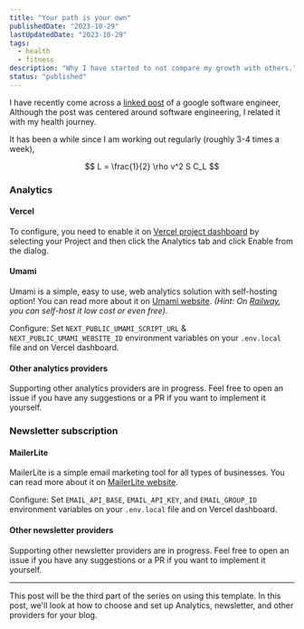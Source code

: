 ```yaml
---
title: "Your path is your own"
publishedDate: "2023-10-29"
lastUpdatedDate: "2023-10-29"
tags:
  - health
  - fitness
description: "Why I have started to not compare my growth with others."
status: "published"
---
```


I have recently come across a [linked post](https://www.linkedin.com/posts/demitriswan_softwareengineering-activity-7124104077537382401-jW3d?utm_source=share&utm_medium=member_desktop) of a google software engineer, Although the post was centered around software engineering, I related it with my health journey.

It has been a while since I am working out regularly (roughly 3-4 times a week), 

$$
L = \frac{1}{2} \rho v^2 S C_L
$$

<NewsletterCTA
  title="I also write deep dives in email"
  description="I write about coding, design, digital nomad life, and solopreneurship. Join over 1,000 other developers in
            getting better in business. Unsubscribe whenever."
  buttonText="Send me the emails"
  className=""
/>

### Analytics

#### Vercel

To configure, you need to enable it on [Vercel project dashboard](https://vercel.com/dashboard) by selecting your Project and then click the Analytics tab and click Enable from the dialog.

#### Umami

Umami is a simple, easy to use, web analytics solution with self-hosting option! You can read more about it on [Umami website](https://umami.is/). _(Hint: On [Railway](https://railway.app), you can self-host it low cost or even free)_.

Configure:
Set `NEXT_PUBLIC_UMAMI_SCRIPT_URL` & `NEXT_PUBLIC_UMAMI_WEBSITE_ID` environment variables on your `.env.local` file and on Vercel dashboard.

#### Other analytics providers

Supporting other analytics providers are in progress. Feel free to open an issue if you have any suggestions or a PR if you want to implement it yourself.

### Newsletter subscription

#### MailerLite

MailerLite is a simple email marketing tool for all types of businesses. You can read more about it on [MailerLite website](https://www.mailerlite.com/).

Configure:
Set `EMAIL_API_BASE`, `EMAIL_API_KEY`, and `EMAIL_GROUP_ID` environment variables on your `.env.local` file and on Vercel dashboard.

#### Other newsletter providers

Supporting other newsletter providers are in progress. Feel free to open an issue if you have any suggestions or a PR if you want to implement it yourself.

---

This post will be the third part of the series on using this template. In this post, we'll look at how to choose and set up Analytics, newsletter, and other providers for your blog.
